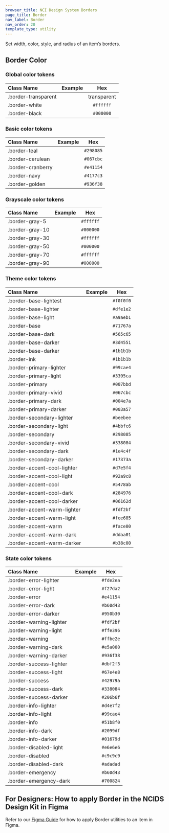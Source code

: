 ```yaml
---
browser_title: NCI Design System Borders
page_title: Border
nav_label: Border
nav_order: 20
template_type: utility
---
```


Set width, color, style, and radius of an item’s borders.

## Border Color

### Global color tokens

| Class Name          |                                                                              Example                                                                              |     Hex     |
| :------------------ | :---------------------------------------------------------------------------------------------------------------------------------------------------------------: | :---------: |
| .border-transparent | <div className="square-4 radius-sm .border-middle padding-05 bg-ink"><div className="square-3 radius-sm display-block border-1px border-transparent"></div></div> | transparent |
| .border-white       |    <div className="square-4 radius-sm .border-middle padding-05 bg-ink"><div className="square-3 radius-sm display-block border-1px border-white"></div></div>    |  `#ffffff`  |
| .border-black       |       <div className="square-4 radius-sm .border-middle padding-05"><div className="square-3 radius-sm display-block border-1px border-black"></div></div>        |  `#000000`  |

### Basic color tokens

| Class Name        |                                                                         Example                                                                          |    Hex    |
| :---------------- | :------------------------------------------------------------------------------------------------------------------------------------------------------: | :-------: |
| .border-teal      |   <div className="square-4 radius-sm .border-middle padding-05"><div className="square-3 radius-sm display-block border-1px border-teal"></div></div>    | `#298085` |
| .border-cerulean  | <div className="square-4 radius-sm .border-middle padding-05"><div className="square-3 radius-sm display-block border-1px border-cerulean"></div></div>  | `#067cbc` |
| .border-cranberry | <div className="square-4 radius-sm .border-middle padding-05"><div className="square-3 radius-sm display-block border-1px border-cranberry"></div></div> | `#e41154` |
| .border-navy      |   <div className="square-4 radius-sm .border-middle padding-05"><div className="square-3 radius-sm display-block border-1px border-navy"></div></div>    | `#4177c3` |
| .border-golden    |  <div className="square-4 radius-sm .border-middle padding-05"><div className="square-3 radius-sm display-block border-1px border-golden"></div></div>   | `#936f38` |

### Grayscale color tokens

| Class Name      |                                                                            Example                                                                            |    Hex    |
| :-------------- | :-----------------------------------------------------------------------------------------------------------------------------------------------------------: | :-------: |
| .border-gray-5  | <div className="square-4 radius-sm .border-middle padding-05 bg-ink"><div className="square-3 radius-sm display-block border-1px border-gray-5"></div></div>  | `#ffffff` |
| .border-gray-10 | <div className="square-4 radius-sm .border-middle padding-05 bg-ink"><div className="square-3 radius-sm display-block border-1px border-gray-10"></div></div> | `#000000` |
| .border-gray-30 | <div className="square-4 radius-sm .border-middle padding-05 bg-ink"><div className="square-3 radius-sm display-block border-1px border-gray-30"></div></div> | `#ffffff` |
| .border-gray-50 |    <div className="square-4 radius-sm .border-middle padding-05"><div className="square-3 radius-sm display-block border-1px border-gray-50"></div></div>     | `#000000` |
| .border-gray-70 |    <div className="square-4 radius-sm .border-middle padding-05"><div className="square-3 radius-sm display-block border-1px border-gray-70"></div></div>     | `#ffffff` |
| .border-gray-90 |    <div className="square-4 radius-sm .border-middle padding-05"><div className="square-3 radius-sm display-block border-1px border-gray-90"></div></div>     | `#000000` |

### Theme color tokens

| Class Name                  |                                                                                  Example                                                                                  |    Hex    |
| :-------------------------- | :-----------------------------------------------------------------------------------------------------------------------------------------------------------------------: | :-------: |
| .border-base-lightest       |    <div className="square-4 radius-sm .border-middle padding-05 bg-ink"><div className="square-3 radius-sm display-block border-1px border-base-lightest"></div></div>    | `#f0f0f0` |
| .border-base-lighter        |    <div className="square-4 radius-sm .border-middle padding-05 bg-ink"><div className="square-3 radius-sm display-block border-1px border-base-lighter"></div></div>     | `#dfe1e2` |
| .border-base-light          |     <div className="square-4 radius-sm .border-middle padding-05 bg-ink"><div className="square-3 radius-sm display-block border-1px border-base-light"></div></div>      | `#a9aeb1` |
| .border-base                |            <div className="square-4 radius-sm .border-middle padding-05"><div className="square-3 radius-sm display-block border-1px border-base"></div></div>            | `#71767a` |
| .border-base-dark           |         <div className="square-4 radius-sm .border-middle padding-05"><div className="square-3 radius-sm display-block border-1px border-base-dark"></div></div>          | `#565c65` |
| .border-base-darker         |        <div className="square-4 radius-sm .border-middle padding-05"><div className="square-3 radius-sm display-block border-1px border-base-darker"></div></div>         | `#3d4551` |
| .border-base-darker         |        <div className="square-4 radius-sm .border-middle padding-05"><div className="square-3 radius-sm display-block border-1px border-base-darkest"></div></div>        | `#1b1b1b` |
| .border-ink                 |            <div className="square-4 radius-sm .border-middle padding-05"><div className="square-3 radius-sm display-block border-1px border-ink"></div></div>             | `#1b1b1b` |
| .border-primary-lighter     |   <div className="square-4 radius-sm .border-middle padding-05 bg-ink"><div className="square-3 radius-sm display-block border-1px border-primary-lighter"></div></div>   | `#99cae4` |
| .border-primary-light       |    <div className="square-4 radius-sm .border-middle padding-05 bg-ink"><div className="square-3 radius-sm display-block border-1px border-primary-light"></div></div>    | `#3395ca` |
| .border-primary             |          <div className="square-4 radius-sm .border-middle padding-05"><div className="square-3 radius-sm display-block border-1px border-primary"></div></div>           | `#007bbd` |
| .border-primary-vivid       |       <div className="square-4 radius-sm .border-middle padding-05"><div className="square-3 radius-sm display-block border-1px border-primary-vivid"></div></div>        | `#067cbc` |
| .border-primary-dark        |        <div className="square-4 radius-sm .border-middle padding-05"><div className="square-3 radius-sm display-block border-1px border-primary-dark"></div></div>        | `#004e7a` |
| .border-primary-darker      |       <div className="square-4 radius-sm .border-middle padding-05"><div className="square-3 radius-sm display-block border-1px border-primary-darker"></div></div>       | `#003a57` |
| .border-secondary-lighter   |  <div className="square-4 radius-sm .border-middle padding-05 bg-ink"><div className="square-3 radius-sm display-block border-1px border-secondary-lighter"></div></div>  | `#beebee` |
| .border-secondary-light     |   <div className="square-4 radius-sm .border-middle padding-05 bg-ink"><div className="square-3 radius-sm display-block border-1px border-secondary-light"></div></div>   | `#4bbfc6` |
| .border-secondary           |         <div className="square-4 radius-sm .border-middle padding-05"><div className="square-3 radius-sm display-block border-1px border-secondary"></div></div>          | `#298085` |
| .border-secondary-vivid     |      <div className="square-4 radius-sm .border-middle padding-05"><div className="square-3 radius-sm display-block border-1px border-secondary-vivid"></div></div>       | `#338084` |
| .border-secondary-dark      |       <div className="square-4 radius-sm .border-middle padding-05"><div className="square-3 radius-sm display-block border-1px border-secondary-dark"></div></div>       | `#1e4c4f` |
| .border-secondary-darker    |      <div className="square-4 radius-sm .border-middle padding-05"><div className="square-3 radius-sm display-block border-1px border-secondary-darker"></div></div>      | `#17373a` |
| .border-accent-cool-lighter | <div className="square-4 radius-sm .border-middle padding-05 bg-ink"><div className="square-3 radius-sm display-block border-1px border-accent-cool-lighter"></div></div> | `#d7e5f4` |
| .border-accent-cool-light   |  <div className="square-4 radius-sm .border-middle padding-05 bg-ink"><div className="square-3 radius-sm display-block border-1px border-accent-cool-light"></div></div>  | `#92a9c8` |
| .border-accent-cool         |        <div className="square-4 radius-sm .border-middle padding-05"><div className="square-3 radius-sm display-block border-1px border-accent-cool"></div></div>         | `#5478ab` |
| .border-accent-cool-dark    |      <div className="square-4 radius-sm .border-middle padding-05"><div className="square-3 radius-sm display-block border-1px border-accent-cool-dark"></div></div>      | `#284976` |
| .border-accent-cool-darker  |     <div className="square-4 radius-sm .border-middle padding-05"><div className="square-3 radius-sm display-block border-1px border-accent-cool-darker"></div></div>     | `#06162d` |
| .border-accent-warm-lighter | <div className="square-4 radius-sm .border-middle padding-05 bg-ink"><div className="square-3 radius-sm display-block border-1px border-accent-warm-lighter"></div></div> | `#fdf2bf` |
| .border-accent-warm-light   |  <div className="square-4 radius-sm .border-middle padding-05 bg-ink"><div className="square-3 radius-sm display-block border-1px border-accent-warm-light"></div></div>  | `#fee685` |
| .border-accent-warm         |        <div className="square-4 radius-sm .border-middle padding-05"><div className="square-3 radius-sm display-block border-1px border-accent-warm"></div></div>         | `#face00` |
| .border-accent-warm-dark    |      <div className="square-4 radius-sm .border-middle padding-05"><div className="square-3 radius-sm display-block border-1px border-accent-warm-dark"></div></div>      | `#ddaa01` |
| .border-accent-warm-darker  |     <div className="square-4 radius-sm .border-middle padding-05"><div className="square-3 radius-sm display-block border-1px border-accent-warm-darker"></div></div>     | `#b38c00` |

### State color tokens

| Class Name              |                                                                                Example                                                                                |    Hex    |
| :---------------------- | :-------------------------------------------------------------------------------------------------------------------------------------------------------------------: | :-------: |
| .border-error-lighter   |  <div className="square-4 radius-sm .border-middle padding-05 bg-ink"><div className="square-3 radius-sm display-block border-1px border-error-lighter"></div></div>  | `#fde2ea` |
| .border-error-light     |   <div className="square-4 radius-sm .border-middle padding-05 bg-ink"><div className="square-3 radius-sm display-block border-1px border-error-light"></div></div>   | `#f27da2` |
| .border-error           |         <div className="square-4 radius-sm .border-middle padding-05"><div className="square-3 radius-sm display-block border-1px border-error"></div></div>          | `#e41154` |
| .border-error-dark      |       <div className="square-4 radius-sm .border-middle padding-05"><div className="square-3 radius-sm display-block border-1px border-error-dark"></div></div>       | `#b60d43` |
| .border-error-darker    |      <div className="square-4 radius-sm .border-middle padding-05"><div className="square-3 radius-sm display-block border-1px border-error-darker"></div></div>      | `#950b30` |
| .border-warning-lighter | <div className="square-4 radius-sm .border-middle padding-05 bg-ink"><div className="square-3 radius-sm display-block border-1px border-warning-lighter"></div></div> | `#fdf2bf` |
| .border-warning-light   |  <div className="square-4 radius-sm .border-middle padding-0 bg-ink5"><div className="square-3 radius-sm display-block border-1px border-warning-light"></div></div>  | `#ffe396` |
| .border-warning         |        <div className="square-4 radius-sm .border-middle padding-05"><div className="square-3 radius-sm display-block border-1px border-warning"></div></div>         | `#ffbe2e` |
| .border-warning-dark    |      <div className="square-4 radius-sm .border-middle padding-05"><div className="square-3 radius-sm display-block border-1px border-warning-dark"></div></div>      | `#e5a000` |
| .border-warning-darker  |     <div className="square-4 radius-sm .border-middle padding-05"><div className="square-3 radius-sm display-block border-1px border-warning-darker"></div></div>     | `#936f38` |
| .border-success-lighter | <div className="square-4 radius-sm .border-middle padding-05 bg-ink"><div className="square-3 radius-sm display-block border-1px border-success-lighter"></div></div> | `#dbf2f3` |
| .border-success-light   |  <div className="square-4 radius-sm .border-middle padding-05 bg-ink"><div className="square-3 radius-sm display-block border-1px border-success-light"></div></div>  | `#67e4e8` |
| .border-success         |        <div className="square-4 radius-sm .border-middle padding-05"><div className="square-3 radius-sm display-block border-1px border-success"></div></div>         | `#42979a` |
| .border-success-dark    |      <div className="square-4 radius-sm .border-middle padding-05"><div className="square-3 radius-sm display-block border-1px border-success-dark"></div></div>      | `#338084` |
| .border-success-darker  |     <div className="square-4 radius-sm .border-middle padding-05"><div className="square-3 radius-sm display-block border-1px border-success-darker"></div></div>     | `#206b6f` |
| .border-info-lighter    |  <div className="square-4 radius-sm .border-middle padding-05 bg-ink"><div className="square-3 radius-sm display-block border-1px border-info-lighter"></div></div>   | `#d4e7f2` |
| .border-info-light      |   <div className="square-4 radius-sm .border-middle padding-05 bg-ink"><div className="square-3 radius-sm display-block border-1px border-info-light"></div></div>    | `#99cae4` |
| .border-info            |          <div className="square-4 radius-sm .border-middle padding-05"><div className="square-3 radius-sm display-block border-1px border-info"></div></div>          | `#51b8f0` |
| .border-info-dark       |       <div className="square-4 radius-sm .border-middle padding-05"><div className="square-3 radius-sm display-block border-1px border-info-dark"></div></div>        | `#2099df` |
| .border-info-darker     |      <div className="square-4 radius-sm .border-middle padding-05"><div className="square-3 radius-sm display-block border-1px border-info-darker"></div></div>       | `#01679d` |
| .border-disabled-light  | <div className="square-4 radius-sm .border-middle padding-05 bg-ink"><div className="square-3 radius-sm display-block border-1px border-disabled-light"></div></div>  | `#e6e6e6` |
| .border-disabled        |        <div className="square-4 radius-sm .border-middle padding-05"><div className="square-3 radius-sm display-block border-1px border-disabled"></div></div>        | `#c9c9c9` |
| .border-disabled-dark   |     <div className="square-4 radius-sm .border-middle padding-05"><div className="square-3 radius-sm display-block border-1px border-disabled-dark"></div></div>      | `#adadad` |
| .border-emergency       |       <div className="square-4 radius-sm .border-middle padding-05"><div className="square-3 radius-sm display-block border-1px border-emergency"></div></div>        | `#b60d43` |
| .border-emergency-dark  |     <div className="square-4 radius-sm .border-middle padding-05"><div className="square-3 radius-sm display-block border-1px border-emergency-dark"></div></div>     | `#700824` |

## For Designers: How to apply Border in the NCIDS Design Kit in Figma

Refer to our [Figma Guide](/get-started/figma-guide) for how to apply Border utilities to an item in Figma.
